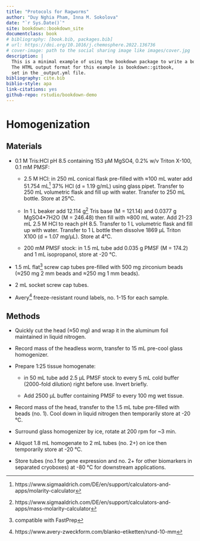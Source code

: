 --- 
title: "Protocols for Ragworms"
author: "Duy Nghia Pham, Inna M. Sokolova"
date: "`r Sys.Date()`"
site: bookdown::bookdown_site
documentclass: book
# bibliography: [book.bib, packages.bib]
# url: https://doi.org/10.1016/j.chemosphere.2022.136736
# cover-image: path to the social sharing image like images/cover.jpg
description: |
  This is a minimal example of using the bookdown package to write a book.
  The HTML output format for this example is bookdown::gitbook,
  set in the _output.yml file.
bibliography: cite.bib
biblio-style: apa
link-citations: yes
github-repo: rstudio/bookdown-demo
---

# Homogenization

## Materials

-	0.1 M Tris:HCl pH 8.5 containing 153 μM MgSO4, 0.2% w/v Triton X-100, 0.1 mM PMSF:

    + 2.5 M HCl: in 250 mL conical flask pre-filled with ≈100 mL water add 51.754 mL^[https://www.sigmaaldrich.com/DE/en/support/calculators-and-apps/molarity-calculator] 37% HCl (d = 1.19 g/mL) using glass pipet. Transfer to 250 mL volumetric flask and fill up with water. Transfer to 250 mL bottle. Store at 25°C.

    + In 1 L beaker add 12.114 g^[https://www.sigmaaldrich.com/DE/en/support/calculators-and-apps/mass-molarity-calculator] Tris base (M = 121.14) and 0.0377 g MgSO4*7H2O (M = 246.48) then fill with ≈800 mL water. Add 21-23 mL 2.5 M HCl to reach pH 8.5. Transfer to 1 L volumetric flask and fill up with water. Transfer to 1 L bottle then dissolve 1869 μL Triton X100 (d = 1.07 mg/μL). Store at 4°C.

    + 200 mM PMSF stock: in 1.5 mL tube add 0.035 g PMSF (M = 174.2) and 1 mL isopropanol, store at -20 °C. 
    
- 1.5 mL flat^[compatible with FastPrep] screw cap tubes pre-filled with 500 mg zirconium beads (≈250 mg 2 mm beads and ≈250 mg 1 mm beads).
- 2 mL socket screw cap tubes.
- Avery^[https://www.avery-zweckform.com/blanko-etiketten/rund-10-mm] freeze-resistant round labels, no. 1-15 for each sample. 

## Methods
-	Quickly cut the head (≈50 mg) and wrap it in the aluminum foil maintained in liquid nitrogen.
- Record mass of the headless worm, transfer to 15 mL pre-cool glass homogenizer.

-	Prepare 1:25 tissue homogenate:

    + in 50 mL tube add 2.5 μL PMSF stock to every 5 mL cold buffer (2000-fold dilution) right before use. Invert briefly.
    
    + Add 2500 μL buffer containing PMSF to every 100 mg wet tissue.
    
- Record mass of the head, transfer to the 1.5 mL tube pre-filled with beads (no. 1). Cool down in liquid nitrogen then temporarily store at -20 °C.
-	Surround glass homogenizer by ice, rotate at 200 rpm for ~3 min.
-	Aliquot 1.8 mL homogenate to 2 mL tubes (no. 2+) on ice then temporarily store at -20 °C.
-  Store tubes (no.1 for gene expression and no. 2+ for other biomarkers in separated cryoboxes) at -80 °C for downstream applications.

